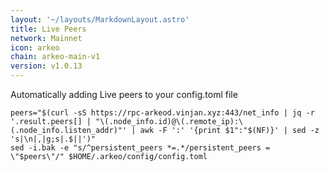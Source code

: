 ```yaml
---
layout: '~/layouts/MarkdownLayout.astro'
title: Live Peers
network: Mainnet
icon: arkeo
chain: arkeo-main-v1
version: v1.0.13
---
```

Automatically adding Live peers to your config.toml file
```
peers="$(curl -sS https://rpc-arkeod.vinjan.xyz:443/net_info | jq -r '.result.peers[] | "\(.node_info.id)@\(.remote_ip):\(.node_info.listen_addr)"' | awk -F ':' '{print $1":"$(NF)}' | sed -z 's|\n|,|g;s|.$||')"
sed -i.bak -e "s/^persistent_peers *=.*/persistent_peers = \"$peers\"/" $HOME/.arkeo/config/config.toml
```
